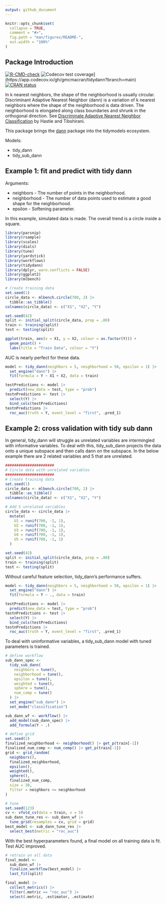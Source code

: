 ```yaml
---
output: github_document
---
```


```r
knitr::opts_chunk$set(
  collapse = TRUE,
  comment = "#>",
  fig.path = "man/figures/README-",
  out.width = "100%"
)
```

## Package Introduction

<!-- badges: start -->
[![R-CMD-check](https://github.com/gmcmacran/tidydann/actions/workflows/R-CMD-check.yaml/badge.svg)](https://github.com/gmcmacran/tidydann/actions/workflows/R-CMD-check.yaml)
![Codecov test coverage](https://codecov.io/gh/gmcmacran/tidydann/branch/main/graph/badge.svg)](https://app.codecov.io/gh/gmcmacran/tidydann?branch=main)
[![CRAN status](https://www.r-pkg.org/badges/version/tidydann)](https://cran.r-project.org/package=tidydann)
<!-- badges: end -->

In k nearest neighbors, the shape of the neighborhood is usually circular. Discriminant Adaptive Nearest Neighbor (dann) is a variation of k nearest neighbors where the shape of the neighborhood is data driven. The neighborhood is elongated along class boundaries and shrunk in the orthogonal direction. See [Discriminate Adaptive Nearest Neighbor Classification](https://web.stanford.edu/~hastie/Papers/dann_IEEE.pdf) by Hastie and Tibshirani.

This package brings the [dann](https://CRAN.R-project.org/package=dann)  package into the tidymodels ecosystem. 

Models:

-   tidy_dann
-   tidy_sub_dann

## Example 1: fit and predict with tidy dann

Arguments:

-   neighbors - The number of points in the neighborhood.
-   neighborhood - The number of data points used to estimate a good shape for the neighborhood.
-   epsilon - Softening parameter.

In this example, simulated data is made. The overall trend is a circle inside a square.

```r
library(parsnip)
library(rsample)
library(scales)
library(dials)
library(tune)
library(yardstick)
library(workflows)
library(tidydann)
library(dplyr, warn.conflicts = FALSE)
library(ggplot2)
library(mlbench)

# Create training data
set.seed(1)
circle_data <- mlbench.circle(700, 2) |>
  tibble::as_tibble()
colnames(circle_data) <- c("X1", "X2", "Y")

set.seed(42)
split <- initial_split(circle_data, prop = .80)
train <- training(split)
test <- testing(split)

ggplot(train, aes(x = X1, y = X2, colour = as.factor(Y))) +
  geom_point() +
  labs(title = "Train Data", colour = "Y")
```

AUC is nearly perfect for these data.

```r
model <- tidy_dann(neighbors = 5, neighborhood = 50, epsilon = 1) |>
  set_engine("dann") |>
  fit(formula = Y ~ X1 + X2, data = train)

testPredictions <- model |>
  predict(new_data = test, type = "prob")
testnPredictions <- test |>
  select(Y) |>
  bind_cols(testPredictions)
testnPredictions |>
  roc_auc(truth = Y, event_level = "first", .pred_1)
```


## Example 2: cross validation with tidy sub dann

In general, tidy_dann will struggle as unrelated variables are intermingled with informative variables. To deal with this, tidy_sub_dann projects the data onto a unique subspace and then calls dann on the subspace. In the below example there are 2 related variables and 5 that are unrelated.

```r
######################
# Circle data with unrelated variables
######################
# Create training data
set.seed(1)
circle_data <- mlbench.circle(700, 2) |>
  tibble::as_tibble()
colnames(circle_data) <- c("X1", "X2", "Y")

# Add 5 unrelated variables
circle_data <- circle_data |>
  mutate(
    U1 = runif(700, -1, 1),
    U2 = runif(700, -1, 1),
    U3 = runif(700, -1, 1),
    U4 = runif(700, -1, 1),
    U5 = runif(700, -1, 1)
  )

set.seed(42)
split <- initial_split(circle_data, prop = .80)
train <- training(split)
test <- testing(split)
```

Without careful feature selection, tidy_dann's performance suffers.

```r
model <- tidy_dann(neighbors = 5, neighborhood = 50, epsilon = 1) |>
  set_engine("dann") |>
  fit(formula = Y ~ ., data = train)

testPredictions <- model |>
  predict(new_data = test, type = "prob")
testnPredictions <- test |>
  select(Y) |>
  bind_cols(testPredictions)
testnPredictions |>
  roc_auc(truth = Y, event_level = "first", .pred_1)
```

To deal with uninformative variables, a tidy_sub_dann model with tuned parameters is trained. 

```r
# define workflow
sub_dann_spec <-
  tidy_sub_dann(
    neighbors = tune(),
    neighborhood = tune(),
    epsilon = tune(),
    weighted = tune(),
    sphere = tune(),
    num_comp = tune()
  ) |>
  set_engine("sub_dann") |>
  set_mode("classification")

sub_dann_wf <- workflow() |>
  add_model(sub_dann_spec) |>
  add_formula(Y ~ .)

# define grid
set.seed(2)
finalized_neighborhood <- neighborhood() |> get_p(train[-1])
finalized_num_comp <- num_comp() |> get_p(train[-1])
grid <- grid_random(
  neighbors(),
  finalized_neighborhood,
  epsilon(),
  weighted(),
  sphere(),
  finalized_num_comp,
  size = 30,
  filter = neighbors <= neighborhood
)

# tune
set.seed(123)
cv <- vfold_cv(data = train, v = 5)
sub_dann_tune_res <- sub_dann_wf |>
  tune_grid(resamples = cv, grid = grid)
best_model <- sub_dann_tune_res |>
  select_best(metric = "roc_auc")
```

With the best hyperparameters found, a final model on all training data is fit. Test AUC improved.

```r
# retrain on all data
final_model <-
  sub_dann_wf |>
  finalize_workflow(best_model) |>
  last_fit(split)

final_model |>
  collect_metrics() |>
  filter(.metric == "roc_auc") |>
  select(.metric, .estimator, .estimate)
```
